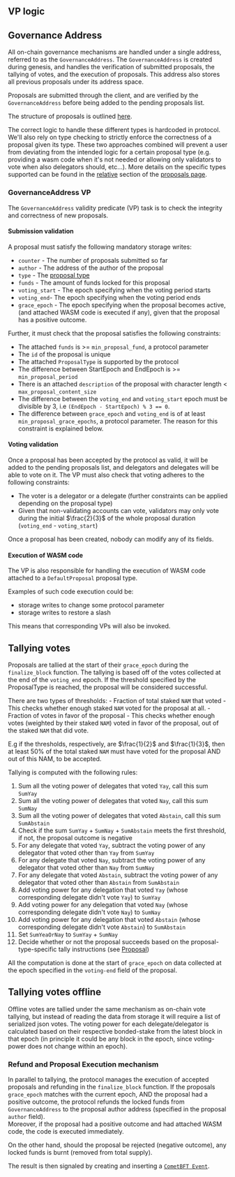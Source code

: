 
## VP logic

## Governance Address

All on-chain governance mechanisms are handled under a single address, referred to as the `GovernanceAddress`.
The `GovernanceAddress` is created during genesis, and handles the verification of submitted proposals, the tallying of votes, and the execution of proposals.
This address also stores all previous proposals under its address space.

Proposals are submitted through the client, and are verified by the `GovernanceAddress` before being added to the pending proposals list.

The structure of proposals is outlined [here](./proposal.mdx).


The correct logic to handle these different types is hardcoded in protocol. 
We'll also rely on type checking to strictly enforce the correctness of a proposal given its type. 
These two approaches combined will prevent a user from deviating from the intended logic for a certain proposal type (e.g. providing a wasm code when it's not needed or allowing only validators to vote when also delegators should, etc...). 
More details on the specific types supported can be found in the [relative](#supported-proposal-types) section of the [proposals page](./proposal.mdx).


### GovernanceAddress VP

The `GovernanceAddress` validity predicate (VP) task is to check the integrity and correctness of new proposals. 

#### Submission validation
A proposal must satisfy the following mandatory storage writes:

- `counter` - The number of proposals submitted so far
- `author` - The address of the author of the proposal
- `type` - The [proposal type](./proposal.mdx#supported-proposal-types)
- `funds` - The amount of funds locked for this proposal
- `voting_start` - The epoch specifying when the voting period starts
- `voting_end`- The epoch specifying when the voting period ends
- `grace_epoch` - The epoch specifying when the proposal becomes active, (and attached WASM code is executed if any), given that the proposal has a positive outcome.

Further, it must check that the proposal satisfies the following constraints:
- The attached `funds` is >= `min_proposal_fund`, a protocol parameter
- The `id` of the proposal is unique
- The attached `ProposalType` is supported by the protocol
- The difference between StartEpoch and EndEpoch is >= `min_proposal_period`
- There is an attached `description` of the proposal with character length < `max_proposal_content_size`
- The difference between the `voting_end` and `voting_start` epoch must be divisible by 3, i.e `(EndEpoch - StartEpoch) % 3 == 0`.
- The difference between `grace_epoch` and `voting_end` is of at least `min_proposal_grace_epochs`, a protocol parameter.
The reason for this constraint is explained below. 

#### Voting validation

Once a proposal has been accepted by the protocol as valid, it will be added to the pending proposals list, and delegators and delegates will be able to vote on it.
The VP must also check that voting adheres to the following constraints:

- The voter is a delegator or a delegate (further constraints can be applied depending on the proposal type)
- Given that non-validating accounts can vote, validators may only vote during the initial $\frac{2}{3}$ of the whole proposal duration (`voting_end` - `voting_start`)

Once a proposal has been created, nobody can modify any of its fields.

#### Execution of WASM code

The VP is also responsible for handling the execution of WASM code attached to a `DefaultProposal` proposal type.

Examples of such code execution could be:
- storage writes to change some protocol parameter
- storage writes to restore a slash

This means that corresponding VPs will also be invoked.


## Tallying votes

Proposals are tallied at the start of their `grace_epoch` during the `finalize_block` function.
The tallying is based off of the votes collected at the end of the `voting_end` epoch.
If the threshold specified by the ProposalType is reached, the proposal will be considered successful.

There are two types of thresholds:
    - Fraction of total staked `NAM` that voted - This checks whether enough staked `NAM` voted for the proposal at all.
    - Fraction of votes in favor of the proposal - This checks whether enough votes (weighted by their staked `NAM`) voted in favor of the proposal, out of the staked `NAM` that did vote.

E.g if the thresholds, respectively, are $\frac{1}{2}$ and $\frac{1}{3}$, then at least 50% of the total staked `NAM` must have voted for the proposal AND out of this NAM, to be accepted.

Tallying is computed with the following rules:

<Steps>

1. Sum all the voting power of delegates that voted `Yay`, call this sum `SumYay`
2. Sum all the voting power of delegates that voted `Nay`, call this sum `SumNay`
3. Sum all the voting power of delegates that voted `Abstain`, call this sum `SumAbstain`
4. Check if the sum `SumYay` + `SumNay` + `SumAbstain` meets the first threshold, if not, the proposal outcome is negative
5. For any delegate that voted `Yay`, subtract the voting power of any delegator that voted other than `Yay` from `SumYay`
6. For any delegate that voted `Nay`, subtract the voting power of any delegator that voted other than `Nay` from `SumNay`
7. For any delegate that voted `Abstain`, subtract the voting power of any delegator that voted other than `Abstain` from `SumAbstain`
8. Add voting power for any delegation that voted `Yay` (whose corresponding delegate didn't vote `Yay`) to `SumYay`
9. Add voting power for any delegation that voted `Nay` (whose corresponding delegate didn't vote `Nay`) to `SumNay`
9. Add voting power for any delegation that voted `Abstain` (whose corresponding delegate didn't vote `Abstain`) to `SumAbstain`
10. Set `SumYeaOrNay` to `SumYay` + `SumNay`
11. Decide whether or not the proposal succeeds based on the proposal-type-specific tally instructions (see [Proposal](./proposal.mdx))

</Steps>

All the computation is done at the start of `grace_epoch` on data collected at the epoch specified in the `voting-end` field of the proposal.

## Tallying votes offline

Offline votes are tallied under the same mechanism as on-chain vote tallying, but instead of reading the data from storage it will require a list of serialized json votes.
The voting power for each delegate/delegator is calculated based on their respective bonded-stake from the latest block in that epoch (in principle it could be any block in the epoch, since voting-power does not change within an epoch).

### Refund and Proposal Execution mechanism

In parallel to tallying, the protocol manages the execution of accepted proposals and refunding in the `finalize_block` function. 
If the proposals `grace_epoch` matches with the current epoch, AND the proposal had a positive outcome, the protocol refunds the locked funds from `GovernanceAddress` to the proposal author address (specified in the proposal `author` field).  
Moreover, if the proposal had a positive outcome and had attached WASM code, the code is executed immediately.

On the other hand, should the proposal be rejected (negative outcome), any locked funds is burnt (removed from total supply).

The result is then signaled by creating and inserting a [`CometBFT Event`](https://github.com/cometbft/cometbft/blob/main/spec/abci/abci%2B%2B_basic_concepts.md#events).
